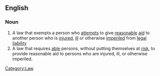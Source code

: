 ==English==
{{wikipedia}}

===Noun===
{{en-noun|sg=[[Good Samaritan]] [[law]]}}

# A law that exempts a person who [[attempts]] to give [[reasonable]] [[aid]] to another person who is [[injured]], [[ill]] or otherwise [[imperil]]ed from [[legal]] [[liability]] 
# A law that requires [[able]] persons, without putting themselves at [[risk]], to provide reasonable aid to persons who are injured, ill, or otherwise imperiled.

[[Category:Law]]